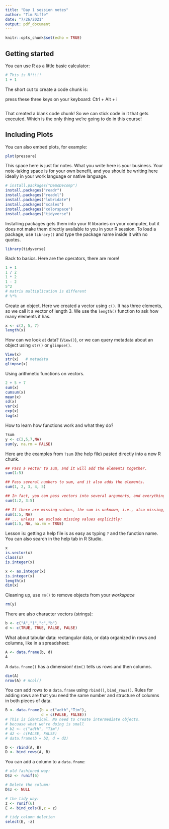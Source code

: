 ```yaml
---
title: "Day 1 session notes"
author: "Tim Riffe"
date: "7/26/2021"
output: pdf_document
---
```


```r
knitr::opts_chunk$set(echo = TRUE)
```

## Getting started

You can use R as a little basic calculator:

```r
# This is R!!!!!
1 + 1
```

The short cut to create a code chunk is:

press these three keys on your keyboard:
Ctrl + Alt + i

```r

```

That created a blank code chunk! So we can stick code in it that gets executed. Which is the only thing we're going to do in this course!


## Including Plots

You can also embed plots, for example:

```r
plot(pressure)
```

This space here is just for notes. What you write here is your business.
Your note-taking space is for your own benefit, and you should be writing here ideally in your work language or native language.

```r
# install.packages("DemoDecomp")
install.packages("readr")
install.packages("readxl")
install.packages("lubridate")
install.packages("scales")
install.packages("colorspace")
install.packages("tidyverse")

```

Installing packages gets them into your R libraries on your computer, but it does not make them directly available to you in your R session. To load a package, use `library()` and type the package name inside it with no quotes.

```r
library(tidyverse)
```

Back to basics. Here are the operators, there are more!
```r
1 + 1
1 / 2
1 * 2
1 - 2
5^2
# matrix multiplication is different
# %*%
```

Create an object. Here we created a vector using `c()`. It has three elements, so we call it a vector of length 3. We use the `length()` function to ask how many elements it has.

```r
x <- c(2, 5, 7)
length(x)
```

How can we look at data? (`View()`), or we can query metadata about an object using `str()` or `glimpse()`.

```r
View(x)
str(x)   # metadata
glimpse(x)
```

Using arithmetic functions on vectors.

```r
2 + 5 + 7
sum(x)
cumsum(x)
mean(x)
sd(x)
var(x)
exp(x)
log(x)
```

How to learn how functions work and what they do?

```r
?sum
y <- c(2,5,7,NA)
sum(y, na.rm = FALSE)
```

Here are the examples from `?sum` (the help file) pasted directly into a new R chunk.
```r
## Pass a vector to sum, and it will add the elements together.
sum(1:5)

## Pass several numbers to sum, and it also adds the elements.
sum(1, 2, 3, 4, 5)

## In fact, you can pass vectors into several arguments, and everything gets added.
sum(1:2, 3:5)

## If there are missing values, the sum is unknown, i.e., also missing, ....
sum(1:5, NA)
## ... unless  we exclude missing values explicitly:
sum(1:5, NA, na.rm = TRUE)
```

Lesson is: getting a help file is as easy as typing `?` and the function name. You can also search in the help tab in R Studio.

```r
x
is.vector(x)
class(x)
is.integer(x)

x <- as.integer(x)
is.integer(x)
length(x)
dim(x)
```

Cleaning up, use `rm()` to remove objects from your *workspace*

```r
rm(y)
```

There are also character vectors (strings):
```r
b <- c("A","1","c","b")
d <- c(TRUE, TRUE, FALSE, FALSE)
```


What about tabular data: rectangular data, or data organized in rows and columns, like in a spreadsheet:
```r
A <- data.frame(b, d)
A
```

A `data.frame()` has a dimension! `dim()` tells us rows and then columns.

```r
dim(A)
nrow(A) # ncol()
```

You can add rows to a `data.frame` using `rbind()`, `bind_rows()`. Rules for adding rows are that you need the same number and structure of columns in both pieces of data.

```r
B <- data.frame(b = c("adth","Tim"), 
                d = c(FALSE, FALSE))
# This is identical. No need to create intermediate objects.
# becuase what we're doing is small
# b2 <- c("adth", "Tim")
# d2 <- c(FALSE, FALSE)
# data.frame(b = b2, d = d2)

D <- rbind(A, B)
D <- bind_rows(A, B)
```


You can add a column to a `data.frame`:

```r
# old fashioned way:
D$z <- runif(6)

# Delete the column:
D$z <- NULL

# the tidy way:
z <- runif(6)
E <- bind_cols(D,z = z)

# tidy column deletion
select(E, -z)
```















